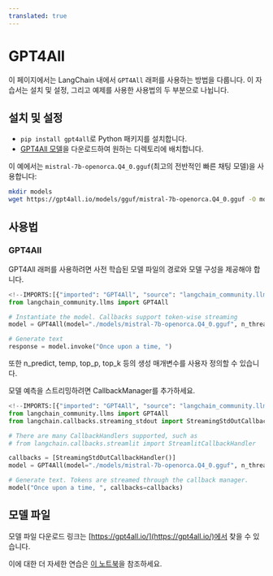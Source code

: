 ```yaml
---
translated: true
---
```


# GPT4All

이 페이지에서는 LangChain 내에서 `GPT4All` 래퍼를 사용하는 방법을 다룹니다. 이 자습서는 설치 및 설정, 그리고 예제를 사용한 사용법의 두 부분으로 나뉩니다.

## 설치 및 설정

- `pip install gpt4all`로 Python 패키지를 설치합니다.
- [GPT4All 모델](https://gpt4all.io/index.html)을 다운로드하여 원하는 디렉토리에 배치합니다.

이 예에서는 `mistral-7b-openorca.Q4_0.gguf`(최고의 전반적인 빠른 채팅 모델)을 사용합니다:

```bash
mkdir models
wget https://gpt4all.io/models/gguf/mistral-7b-openorca.Q4_0.gguf -O models/mistral-7b-openorca.Q4_0.gguf
```

## 사용법

### GPT4All

GPT4All 래퍼를 사용하려면 사전 학습된 모델 파일의 경로와 모델 구성을 제공해야 합니다.

```python
<!--IMPORTS:[{"imported": "GPT4All", "source": "langchain_community.llms", "docs": "https://api.python.langchain.com/en/latest/llms/langchain_community.llms.gpt4all.GPT4All.html", "title": "GPT4All"}]-->
from langchain_community.llms import GPT4All

# Instantiate the model. Callbacks support token-wise streaming
model = GPT4All(model="./models/mistral-7b-openorca.Q4_0.gguf", n_threads=8)

# Generate text
response = model.invoke("Once upon a time, ")
```

또한 n_predict, temp, top_p, top_k 등의 생성 매개변수를 사용자 정의할 수 있습니다.

모델 예측을 스트리밍하려면 CallbackManager를 추가하세요.

```python
<!--IMPORTS:[{"imported": "GPT4All", "source": "langchain_community.llms", "docs": "https://api.python.langchain.com/en/latest/llms/langchain_community.llms.gpt4all.GPT4All.html", "title": "GPT4All"}, {"imported": "StreamingStdOutCallbackHandler", "source": "langchain.callbacks.streaming_stdout", "docs": "https://api.python.langchain.com/en/latest/callbacks/langchain_core.callbacks.streaming_stdout.StreamingStdOutCallbackHandler.html", "title": "GPT4All"}, {"imported": "StreamlitCallbackHandler", "source": "langchain.callbacks.streamlit", "docs": "https://api.python.langchain.com/en/latest/callbacks/langchain.callbacks.streamlit.StreamlitCallbackHandler.html", "title": "GPT4All"}]-->
from langchain_community.llms import GPT4All
from langchain.callbacks.streaming_stdout import StreamingStdOutCallbackHandler

# There are many CallbackHandlers supported, such as
# from langchain.callbacks.streamlit import StreamlitCallbackHandler

callbacks = [StreamingStdOutCallbackHandler()]
model = GPT4All(model="./models/mistral-7b-openorca.Q4_0.gguf", n_threads=8)

# Generate text. Tokens are streamed through the callback manager.
model("Once upon a time, ", callbacks=callbacks)
```

## 모델 파일

모델 파일 다운로드 링크는 [https://gpt4all.io/](https://gpt4all.io/)에서 찾을 수 있습니다.

이에 대한 더 자세한 연습은 [이 노트북](/docs/integrations/llms/gpt4all)을 참조하세요.
